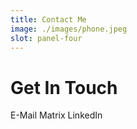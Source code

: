 ```yaml
---
title: Contact Me
image: ./images/phone.jpeg
slot: panel-four
---
```




# Get In Touch

<div class="flex gap-3">
  <Link as="a" appearance="secondary" target="_blank" href="mailto:contact@lukastrombach.dev">E-Mail<MailIcon /></Link>
  <Link
    as="a"
    appearance="secondary"
    target="_blank"
    href="https://matrix.to/#/@lukets123:matrix.org"
  >Matrix<ExternalLinkIcon /></Link>
  <Link
    as="a"
    appearance="secondary"
    target="_blank"
    href="https://www.linkedin.com/in/lukas-trombach/"
  >LinkedIn<ExternalLinkIcon /></Link>
</div>
